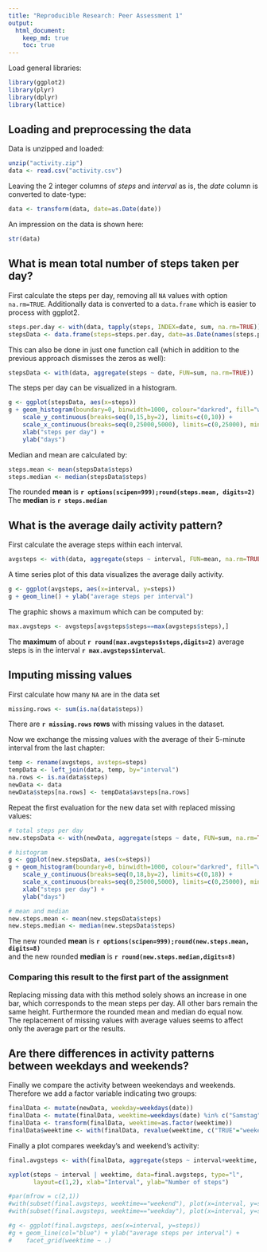 ```yaml
---
title: "Reproducible Research: Peer Assessment 1"
output: 
  html_document:
    keep_md: true
    toc: true
---
```


Load general libraries:
```r
library(ggplot2)
library(plyr)
library(dplyr)
library(lattice)
```


## Loading and preprocessing the data

Data is unzipped and loaded:
```r
unzip("activity.zip")
data <- read.csv("activity.csv")
```

Leaving the 2 integer columns of *steps* and *interval* as is, the *date* column is converted to date-type:
```r
data <- transform(data, date=as.Date(date))
```

An impression on the data is shown here:
```r
str(data)
```


## What is mean total number of steps taken per day?
First calculate the steps per day, removing all `NA` values with option `na.rm=TRUE`. Additionally data is converted to a `data.frame` which is easier to process with ggplot2.
```r
steps.per.day <- with(data, tapply(steps, INDEX=date, sum, na.rm=TRUE))
stepsData <- data.frame(steps=steps.per.day, date=as.Date(names(steps.per.day)))
```

This can also be done in just one function call (which in addition to the previous approach dismisses the zeros as well):
```r
stepsData <- with(data, aggregate(steps ~ date, FUN=sum, na.rm=TRUE))
```

The steps per day can be visualized in a histogram.
```r
g <- ggplot(stepsData, aes(x=steps))
g + geom_histogram(boundary=0, binwidth=1000, colour="darkred", fill="white") +
    scale_y_continuous(breaks=seq(0,15,by=2), limits=c(0,10)) +
    scale_x_continuous(breaks=seq(0,25000,5000), limits=c(0,25000), minor_breaks=seq(0,25000,1000)) +
    xlab("steps per day") +
    ylab("days")
```

Median and mean are calculated by:
```r
steps.mean <- mean(stepsData$steps)
steps.median <- median(stepsData$steps)
```

The rounded **mean** is **`r options(scipen=999);round(steps.mean, digits=2)`**  
The **median** is **`r steps.median`**


## What is the average daily activity pattern?
First calculate the average steps within each interval.
```r
avgsteps <- with(data, aggregate(steps ~ interval, FUN=mean, na.rm=TRUE))
```

A time series plot of this data visualizes the average daily activity.
```r
g <- ggplot(avgsteps, aes(x=interval, y=steps))
g + geom_line() + ylab("average steps per interval")
```

The graphic shows a maximum which can be computed by:
```r
max.avgsteps <- avgsteps[avgsteps$steps==max(avgsteps$steps),]
```

The **maximum** of about **`r round(max.avgsteps$steps,digits=2)`** average steps is in the interval **`r max.avgsteps$interval`**.

## Imputing missing values
First calculate how many `NA` are in the data set
```r
missing.rows <- sum(is.na(data$steps))
```

There are **`r missing.rows` rows** with missing values in the dataset.

Now we exchange the missing values with the average of their 5-minute interval from the last chapter:
```r
temp <- rename(avgsteps, avsteps=steps)
tempData <- left_join(data, temp, by="interval")
na.rows <- is.na(data$steps)
newData <- data
newData$steps[na.rows] <- tempData$avsteps[na.rows]
```

Repeat the first evaluation for the new data set with replaced missing values:
```r
# total steps per day
new.stepsData <- with(newData, aggregate(steps ~ date, FUN=sum, na.rm=TRUE))

# histogram
g <- ggplot(new.stepsData, aes(x=steps))
g + geom_histogram(boundary=0, binwidth=1000, colour="darkred", fill="white") +
    scale_y_continuous(breaks=seq(0,18,by=2), limits=c(0,18)) +
    scale_x_continuous(breaks=seq(0,25000,5000), limits=c(0,25000), minor_breaks=seq(0,25000,1000)) +
    xlab("steps per day") +
    ylab("days")

# mean and median
new.steps.mean <- mean(new.stepsData$steps)
new.steps.median <- median(new.stepsData$steps)
```

The new rounded **mean** is **`r options(scipen=999);round(new.steps.mean, digits=8)`**  
and the new rounded **median** is **`r round(new.steps.median,digits=8)`**

### Comparing this result to the first part of the assignment
Replacing missing data with this method solely shows an increase in one bar, which corresponds to the mean steps per day. All other bars remain the same height. Furthermore the rounded mean and median do equal now.  
The replacement of missing values with average values seems to affect only the average part or the results.

## Are there differences in activity patterns between weekdays and weekends?
Finally we compare the activity between weekendays and weekends. Therefore we add a factor variable indicating two groups:
```r
finalData <- mutate(newData, weekday=weekdays(date))
finalData <- mutate(finalData, weektime=weekdays(date) %in% c("Samstag","Sonntag"))
finalData <- transform(finalData, weektime=as.factor(weektime))
finalData$weektime <- with(finalData, revalue(weektime, c("TRUE"="weekend", "FALSE"="weekday")))
```


Finally a plot compares weekday's and weekend's activity:
```r
final.avgsteps <- with(finalData, aggregate(steps ~ interval+weektime, FUN=mean, na.rm=TRUE))

xyplot(steps ~ interval | weektime, data=final.avgsteps, type="l",
       layout=c(1,2), xlab="Interval", ylab="Number of steps")
```

```r
#par(mfrow = c(2,1))
#with(subset(final.avgsteps, weektime=="weekend"), plot(x=interval, y=steps, type="l", col="blue"))
#with(subset(final.avgsteps, weektime=="weekday"), plot(x=interval, y=steps, type="l", col="blue"))

#g <- ggplot(final.avgsteps, aes(x=interval, y=steps))
#g + geom_line(col="blue") + ylab("average steps per interval") +
#    facet_grid(weektime ~ .)
```
